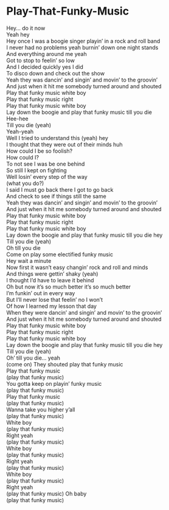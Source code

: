 # Play-That-Funky-Music

Hey... do it now  
Yeah hey  
Hey once I was a boogie singer playin' in a rock and roll band  
I never had no problems yeah burnin' down one night stands  
And everything around me yeah  
Got to stop to feelin' so low  
And I decided quickly yes I did  
To disco down and check out the show  
Yeah they was dancin' and singin' and movin' to the groovin'  
And just when it hit me somebody turned around and shouted  
Play that funky music white boy  
Play that funky music right  
Play that funky music white boy  
Lay down the boogie and play that funky music till you die  
Hee-hee  
Till you die (yeah)  
Yeah-yeah  
Well I tried to understand this (yeah) hey  
I thought that they were out of their minds huh  
How could I be so foolish?  
How could I?  
To not see I was be one behind  
So still I kept on fighting  
Well losin' every step of the way  
(what you do?)  
I said I must go back there I got to go back  
And check to see if things still the same  
Yeah they was dancin' and singin' and movin' to the groovin'  
And just when it hit me somebody turned around and shouted  
Play that funky music white boy  
Play that funky music right  
Play that funky music white boy  
Lay down the boogie and play that funky music till you die hey  
Till you die (yeah)  
Oh till you die  
Come on play some electified funky music  
Hey wait a minute  
Now first it wasn't easy changin' rock and roll and minds  
And things were gettin' shaky (yeah)  
I thought I'd have to leave it behind  
Oh but now it's so much better it's so much better  
I'm funkin' out in every way  
But I'll never lose that feelin' no I won't  
Of how I learned my lesson that day  
When they were dancin' and singin' and movin' to the groovin'  
And just when it hit me somebody turned around and shouted  
Play that funky music white boy  
Play that funky music right  
Play that funky music white boy  
Lay down the boogie and play that funky music till you die hey  
Till you die (yeah)  
Oh' till you die... yeah  
(come on) They shouted play that funky music  
Play that funky music  
(play that funky music)  
You gotta keep on playin' funky music  
(play that funky music)  
Play that funky music  
(play that funky music)  
Wanna take you higher y'all  
(play that funky music)  
White boy  
(play that funky music)  
Right yeah  
(play that funky music)  
White boy  
(play that funky music)  
Right yeah  
(play that funky music)  
White boy  
(play that funky music)  
Right yeah  
(play that funky music) Oh baby  
(play that funky music)
